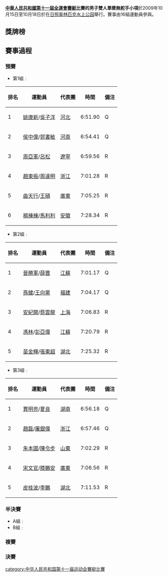 {{unreferenced|time=2013-12-12T12:06:31+00:00}}
'''[[中華人民共和國第十一屆全運會|中華人民共和國第十一屆全運會]][[中華人民共和國第十一屆全運會賽艇比賽|賽艇]]比賽的男子雙人單槳無舵手小項'''於2009年10月15日至10月18日於在[[日照奥林匹克水上公园|日照奥林匹克水上公园]]舉行。賽事由16組運動員參與。

==獎牌榜==
==賽事過程==
===預賽===
*第1組﹕
{|class="wikitable" width=50%
|-
!排名
!運動員
!代表團
!時間
!備注
|-
|1
|[[姚康新|姚康新]]/[[吳子洋|吳子洋]]
|[[河北|河北]]
|6:51.90
|Q
|-
|2
|[[侯中偉|侯中偉]]/[[郭書敏|郭書敏]] 
|[[河南|河南]]
|6:54.41
|Q
|-
|3
|[[周亞軍|周亞軍]]/[[呂松|呂松]]
|[[遼寧|遼寧]]
|6:59.56
|R
|-
|4
|[[趙東振|趙東振]]/[[周達明|周達明]] 
|[[浙江|浙江]]
|7:01.28
|R
|-
|5
|[[曲天行|曲天行]]/[[王碩|王碩]] 
|[[廣東|廣東]]
|7:05.25
|R
|-
|6
|[[楊棟棟|楊棟棟]]/[[馬利利|馬利利]] 
|[[安徽|安徽]]
|7:28.34
|R
|}

*第2組﹕
{|class="wikitable" width=50%
|-
!排名
!運動員
!代表團
!時間
!備注
|-
|1
|[[晉勝軍|晉勝軍]]/[[薛豐|薛豐]] 
|[[江蘇|江蘇]]
|7:01.17
|Q
|-
|2
|[[孫健|孫健]]/[[王向黨|王向黨]] 
|[[福建|福建]]
|7:04.17
|Q
|-
|3
|[[安紀開|安紀開]]/[[蔡雲龍|蔡雲龍]]
|[[上海|上海]]
|7:06.83
|R
|-
|4
|[[馮林|馮林]]/[[彭亞偉|彭亞偉]] 
|[[江蘇|江蘇]]
|7:20.79
|R
|-
|5
|[[苗金輝|苗金輝]]/[[張東超|張東超]] 
|[[湖北|湖北]]
|7:25.32
|R
|}

*第3組﹕
{|class="wikitable" width=50%
|-
!排名
!運動員
!代表團
!時間
!備注
|-
|1
|[[賈明亮|賈明亮]]/[[夏良|夏良]]
|[[湖南|湖南]]
|6:56.18
|Q
|-
|2
|[[趙磊|趙磊]]/[[屠銀偉|屠銀偉]] 
|[[浙江|浙江]]
|6:57.46
|Q
|-
|3
|[[朱本國|朱本國]]/[[陳令步|陳令步]]
|[[山東|山東]]
|7:02.29
|R
|-
|4
|[[宋文官|宋文官]]/[[膝鵬安|膝鵬安]] 
|[[廣東|廣東]]
|7:06.56
|R
|-
|5
|[[皮桂波|皮桂波]]/[[李鵬_(賽艇運動員)|李鵬]] 
|[[湖北|湖北]]
|7:11.53
|R
|}


===半決賽===
*A組﹕
*B組﹕

===複賽===
===決賽===

[[category:中华人民共和国第十一届运动会賽艇比賽|category:中华人民共和国第十一届运动会賽艇比賽]]